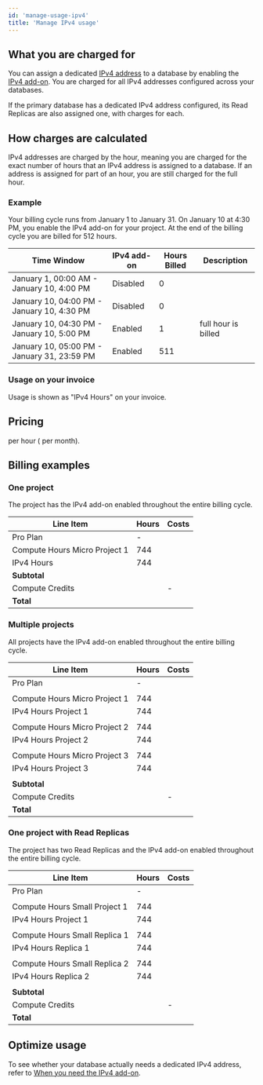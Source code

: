 ```yaml
---
id: 'manage-usage-ipv4'
title: 'Manage IPv4 usage'
---
```


## What you are charged for

You can assign a dedicated [IPv4 address](/docs/guides/platform/ipv4-address) to a database by enabling the [IPv4 add-on](/dashboard/project/_/settings/addons?panel=ipv4). You are charged for all IPv4 addresses configured across your databases.

<Admonition type="note">

If the primary database has a dedicated IPv4 address configured, its Read Replicas are also assigned one, with charges for each.

</Admonition>

## How charges are calculated

IPv4 addresses are charged by the hour, meaning you are charged for the exact number of hours that an IPv4 address is assigned to a database. If an address is assigned for part of an hour, you are still charged for the full hour.

### Example

Your billing cycle runs from January 1 to January 31. On January 10 at 4:30 PM, you enable the IPv4 add-on for your project. At the end of the billing cycle you are billed for 512 hours.

| Time Window                                 | IPv4 add-on | Hours Billed | Description         |
| ------------------------------------------- | ----------- | ------------ | ------------------- |
| January 1, 00:00 AM - January 10, 4:00 PM   | Disabled    | 0            |                     |
| January 10, 04:00 PM - January 10, 4:30 PM  | Disabled    | 0            |                     |
| January 10, 04:30 PM - January 10, 5:00 PM  | Enabled     | 1            | full hour is billed |
| January 10, 05:00 PM - January 31, 23:59 PM | Enabled     | 511          |                     |

### Usage on your invoice

Usage is shown as "IPv4 Hours" on your invoice.

## Pricing

<Price price="0.0055" /> per hour (<Price price="4" /> per month).

## Billing examples

### One project

The project has the IPv4 add-on enabled throughout the entire billing cycle.

| Line Item                     | Hours | Costs                    |
| ----------------------------- | ----- | ------------------------ |
| Pro Plan                      | -     | <Price price="25" />     |
| Compute Hours Micro Project 1 | 744   | <Price price="10" />     |
| IPv4 Hours                    | 744   | <Price price="4" />      |
| **Subtotal**                  |       | **<Price price="39" />** |
| Compute Credits               |       | -<Price price="10" />    |
| **Total**                     |       | **<Price price="29" />** |

### Multiple projects

All projects have the IPv4 add-on enabled throughout the entire billing cycle.

| Line Item                     | Hours | Costs                    |
| ----------------------------- | ----- | ------------------------ |
| Pro Plan                      | -     | <Price price="25" />     |
|                               |       |                          |
| Compute Hours Micro Project 1 | 744   | <Price price="10" />     |
| IPv4 Hours Project 1          | 744   | <Price price="4" />      |
|                               |       |                          |
| Compute Hours Micro Project 2 | 744   | <Price price="10" />     |
| IPv4 Hours Project 2          | 744   | <Price price="4" />      |
|                               |       |                          |
| Compute Hours Micro Project 3 | 744   | <Price price="10" />     |
| IPv4 Hours Project 3          | 744   | <Price price="4" />      |
|                               |       |                          |
| **Subtotal**                  |       | **<Price price="67" />** |
| Compute Credits               |       | -<Price price="10" />    |
| **Total**                     |       | **<Price price="57" />** |

### One project with Read Replicas

The project has two Read Replicas and the IPv4 add-on enabled throughout the entire billing cycle.

| Line Item                     | Hours | Costs                    |
| ----------------------------- | ----- | ------------------------ |
| Pro Plan                      | -     | <Price price="25" />     |
|                               |       |                          |
| Compute Hours Small Project 1 | 744   | <Price price="15" />     |
| IPv4 Hours Project 1          | 744   | <Price price="4" />      |
|                               |       |                          |
| Compute Hours Small Replica 1 | 744   | <Price price="15" />     |
| IPv4 Hours Replica 1          | 744   | <Price price="4" />      |
|                               |       |                          |
| Compute Hours Small Replica 2 | 744   | <Price price="15" />     |
| IPv4 Hours Replica 2          | 744   | <Price price="4" />      |
|                               |       |                          |
| **Subtotal**                  |       | **<Price price="82" />** |
| Compute Credits               |       | -<Price price="10" />    |
| **Total**                     |       | **<Price price="72" />** |

## Optimize usage

To see whether your database actually needs a dedicated IPv4 address, refer to [When you need the IPv4 add-on](/docs/guides/platform/ipv4-address#when-you-need-the-ipv4-add-on).
